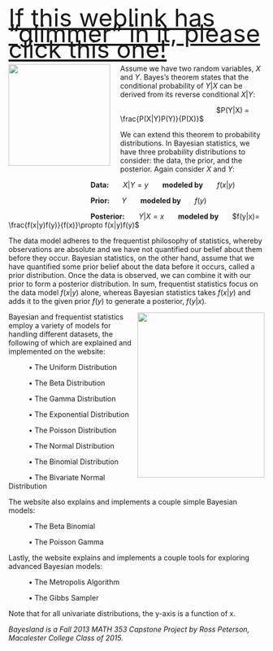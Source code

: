 <head>
<style>
p.big {
    line-height: 220%;
}
</style>
</head>
<br>
<p class="big">
<font size="40"><a href="https://rlpeterson42.shinyapps.io/BayesApp/">If this weblink has
"glimmer" in it, please click this one!</a></font>
</p>

<img src="http://www.arthurx.org/Thomas_Bayes/Thomas_Bayes_Grafure.gif" width="200" height="200" align="left" style="margin-right: 20px;margin-bottom: 20px;">

Assume we have two random variables, $X$ and $Y$. Bayes's theorem states that the conditional probability of $Y|X$ can be derived from its reverse conditional $X|Y$:

&nbsp;&nbsp;&nbsp;&nbsp;&nbsp;&nbsp;&nbsp;&nbsp;&nbsp;&nbsp;&nbsp;&nbsp;&nbsp;&nbsp;&nbsp;&nbsp;&nbsp;&nbsp;&nbsp;&nbsp;&nbsp;&nbsp;&nbsp;&nbsp;&nbsp;&nbsp;&nbsp;&nbsp;&nbsp;&nbsp;&nbsp;&nbsp;&nbsp;&nbsp;&nbsp;&nbsp;&nbsp;&nbsp;&nbsp;&nbsp;&nbsp;&nbsp;&nbsp;&nbsp;&nbsp;&nbsp;&nbsp;&nbsp;$P(Y|X) = \frac{P(X|Y)P(Y)}{P(X)}$

We can extend this theorem to probability distributions. In Bayesian statistics, we have three probability distributions to consider: the data, the prior, and the posterior. Again consider $X$ and $Y$:

&nbsp;&nbsp;&nbsp;&nbsp;&nbsp;&nbsp;&nbsp;&nbsp;&nbsp;&nbsp;&nbsp;&nbsp;&nbsp;&nbsp;&nbsp;&nbsp;&nbsp;&nbsp;&nbsp;&nbsp;&nbsp;&nbsp;&nbsp;&nbsp;&nbsp;&nbsp;&nbsp;&nbsp;&nbsp;&nbsp;&nbsp;&nbsp;&nbsp;&nbsp;&nbsp;&nbsp;&nbsp;&nbsp;&nbsp;&nbsp;&nbsp;<b>Data:</b> &nbsp;&nbsp;&nbsp;&nbsp;&nbsp; $X|Y = y$ &nbsp;&nbsp;&nbsp;&nbsp;&nbsp; <b>modeled by</b> &nbsp;&nbsp;&nbsp;&nbsp;&nbsp; $f(x|y)$

&nbsp;&nbsp;&nbsp;&nbsp;&nbsp;&nbsp;&nbsp;&nbsp;&nbsp;&nbsp;&nbsp;&nbsp;&nbsp;&nbsp;&nbsp;&nbsp;&nbsp;&nbsp;&nbsp;&nbsp;&nbsp;&nbsp;&nbsp;&nbsp;&nbsp;&nbsp;&nbsp;&nbsp;&nbsp;&nbsp;&nbsp;&nbsp;&nbsp;&nbsp;&nbsp;&nbsp;&nbsp;&nbsp;&nbsp;&nbsp;&nbsp;<b>Prior:</b>&nbsp;&nbsp;&nbsp;&nbsp;&nbsp; $Y$ &nbsp;&nbsp;&nbsp;&nbsp;&nbsp; <b> modeled by </b> &nbsp;&nbsp;&nbsp;&nbsp;&nbsp; $f(y)$

&nbsp;&nbsp;&nbsp;&nbsp;&nbsp;&nbsp;&nbsp;&nbsp;&nbsp;&nbsp;&nbsp;&nbsp;&nbsp;&nbsp;&nbsp;&nbsp;&nbsp;&nbsp;&nbsp;&nbsp;&nbsp;&nbsp;&nbsp;&nbsp;&nbsp;&nbsp;&nbsp;&nbsp;&nbsp;&nbsp;&nbsp;&nbsp;&nbsp;&nbsp;&nbsp;&nbsp;&nbsp;&nbsp;&nbsp;&nbsp;&nbsp;<b>Posterior:</b> &nbsp;&nbsp;&nbsp;&nbsp;&nbsp; $Y|X = x$ &nbsp;&nbsp;&nbsp;&nbsp;&nbsp; <b> modeled by </b> &nbsp;&nbsp;&nbsp;&nbsp;&nbsp; $f(y|x)= \frac{f(x|y)f(y)}{f(x)}\propto f(x|y)f(y)$

The data model adheres to the frequentist philosophy of statistics, whereby observations are absolute and we have not quantified our belief about them before they occur. Bayesian statistics, on the other hand, assume that we have quantified some prior belief about the data before it occurs, called a prior distribution. Once the data is observed, we can combine it with our prior to form a posterior distribution. In sum, frequentist statistics focus on the data model $f(x|y)$ alone, whereas Bayesian statistics takes $f(x|y)$ and adds it to the given prior $f(y)$ to generate a posterior, $f(y|x)$. 

<img src="http://markpsite.files.wordpress.com/2013/07/seashell.png" width="250" height="325" align="right">

Bayesian and frequentist statistics employ a variety of models for handling different datasets, the following of which are explained and implemented on the website:

&nbsp;&nbsp;&nbsp;&nbsp;&nbsp;&nbsp;&nbsp;&nbsp;&nbsp;&nbsp;&bull; The Uniform Distribution

&nbsp;&nbsp;&nbsp;&nbsp;&nbsp;&nbsp;&nbsp;&nbsp;&nbsp;&nbsp;&bull; The Beta Distribution

&nbsp;&nbsp;&nbsp;&nbsp;&nbsp;&nbsp;&nbsp;&nbsp;&nbsp;&nbsp;&bull; The Gamma Distribution

&nbsp;&nbsp;&nbsp;&nbsp;&nbsp;&nbsp;&nbsp;&nbsp;&nbsp;&nbsp;&bull; The Exponential Distribution

&nbsp;&nbsp;&nbsp;&nbsp;&nbsp;&nbsp;&nbsp;&nbsp;&nbsp;&nbsp;&bull; The Poisson Distribution

&nbsp;&nbsp;&nbsp;&nbsp;&nbsp;&nbsp;&nbsp;&nbsp;&nbsp;&nbsp;&bull; The Normal Distribution

&nbsp;&nbsp;&nbsp;&nbsp;&nbsp;&nbsp;&nbsp;&nbsp;&nbsp;&nbsp;&bull; The Binomial Distribution

&nbsp;&nbsp;&nbsp;&nbsp;&nbsp;&nbsp;&nbsp;&nbsp;&nbsp;&nbsp;&bull; The Bivariate Normal Distribution

The website also explains and implements a couple simple Bayesian models:

&nbsp;&nbsp;&nbsp;&nbsp;&nbsp;&nbsp;&nbsp;&nbsp;&nbsp;&nbsp;&bull; The Beta Binomial

&nbsp;&nbsp;&nbsp;&nbsp;&nbsp;&nbsp;&nbsp;&nbsp;&nbsp;&nbsp;&bull; The Poisson Gamma

Lastly, the website explains and implements a couple tools for exploring advanced Bayesian models:

&nbsp;&nbsp;&nbsp;&nbsp;&nbsp;&nbsp;&nbsp;&nbsp;&nbsp;&nbsp;&bull; The Metropolis Algorithm

&nbsp;&nbsp;&nbsp;&nbsp;&nbsp;&nbsp;&nbsp;&nbsp;&nbsp;&nbsp;&bull; The Gibbs Sampler 

Note that for all univariate distributions, the y-axis is a function of x.

<i> Bayesland is a Fall 2013 MATH 353 Capstone Project by Ross Peterson, Macalester College Class of 2015. </i>
